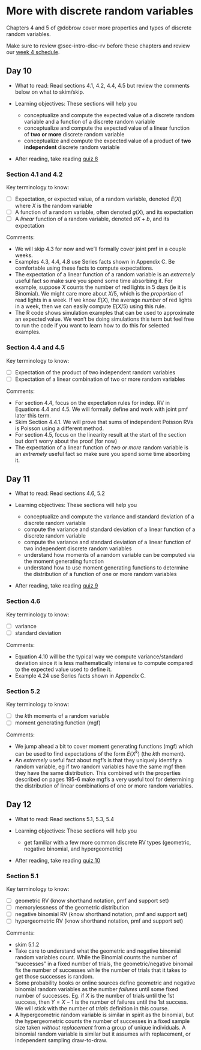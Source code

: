 # More with discrete random variables  {#sec-more-disc-rv}

Chapters 4 and 5 of @dobrow cover more properties and types of discrete random variables. 

Make sure to review @sec-intro-disc-rv before these chapters and review our [week 4 schedule](https://docs.google.com/spreadsheets/d/1DcSJuVX8xt5VTa5RV1PMZRaRvEhlWqvQaN7IacuW-ww/edit?usp=sharing).



## Day 10 {.unnumbered}

- What to read: Read sections 4.1, 4.2, 4.4, 4.5 but review the comments below on what to skim/skip.

- Learning objectives: These sections will help you
  - conceptualize and compute the expected value of a discrete random variable and a function of a discrete random variable
  -  conceptualize and compute the expected value of a linear function of **two or more** discrete random variable 
  -  conceptualize and compute the expected value of a product of **two independent** discrete random variable 
  
- After reading, take reading [quiz 8](https://forms.gle/Hguw2WYckTfeXiE89)

  

### Section 4.1 and 4.2 {.unnumbered}

Key terminology to know:

  - [ ] Expectation, or expected value, of a random variable, denoted $E(X)$ where $X$ is the random variable
  - [ ] A function of a random variable, often denoted $g(X)$, and its expectation
  - [ ] A *linear* function of a random variable, denoted $aX+b$, and its expectation

Comments: 

- We will skip 4.3 for now and we'll formally cover joint pmf in a couple weeks.
- Examples 4.3, 4.4, 4.8 use Series facts shown in Appendix C. Be comfortable using these facts to compute expectations. 
- The expectation of a linear function of a random variable is an *extremely* useful fact so make sure you spend some time absorbing it. For example, suppose $X$ counts the number of red lights in 5 days (ie it is Binomial). We might care more about $X/5$, which is the *proportion* of read lights in a week. If we know $E(X)$, the average *number* of red lights in a week, then we can easily compute $E(X/5)$ using this rule. 
- The R code shows simulation examples that can be used to approximate an expected value. We won't be doing simulations this term but feel free to run the code if you want to learn how to do this for selected examples. 




### Section 4.4 and 4.5 {.unnumbered}

Key terminology to know:

  - [ ] Expectation of the product of two independent random variables
 - [ ] Expectation of a linear combination of two or more random variables
 
 
Comments: 

- For section 4.4, focus on the expectation rules for indep. RV in Equations 4.4 and 4.5. We will formally define and work with joint pmf later this term. 
- Skim Section 4.4.1. We will prove that sums of independent Poisson RVs is Poisson using a different method. 
- For section 4.5, focus on the linearity result at the start of the section but don't worry about the proof (for now)
- The expectation of a linear function of  *two or more* random variable is an *extremely* useful fact so make sure you spend some time absorbing it.



## Day 11 {.unnumbered}

- What to read: Read sections  4.6, 5.2

- Learning objectives: These sections will help you
  - conceptualize and compute the variance and standard deviation of a discrete random variable 
  - compute the variance and standard deviation of a linear function of a discrete random variable
  - compute the variance and standard deviation of a linear function of two independent discrete random variables
  - understand how moments of a random variable can be computed via the moment generating function
  - understand how to use moment generating functions to determine the distribution of a function of one or more random variables
  
- After reading, take reading [quiz 9](https://forms.gle/oQ9ZMzGcAznhwoZa6)

  

### Section 4.6 {.unnumbered}

Key terminology to know:

  - [ ] variance
  - [ ] standard deviation

Comments: 

- Equation 4.10 will be the typical way we compute variance/standard deviation since it is less mathematically intensive to compute compared to the expected value used to define it.
- Example 4.24 use Series facts shown in Appendix C. 


### Section 5.2 {.unnumbered}

Key terminology to know:

  - [ ] the $k$th moments of a random variable
  - [ ] moment generating function (mgf)

Comments: 

- We jump ahead a bit to cover moment generating functions (mgf) which can be used to find expectations of the form $E(X^k)$ (the $k$th moment). 
- An *extremely* useful fact about mgf's is that they uniquely identify a random variable, eg if two random variables have the same mgf then they have the same distribution. This combined with the properties described on pages 195-6 make mgf's a very useful tool for determining the distribution of linear combinations of one or more random variables. 




## Day 12 {.unnumbered}

- What to read: Read sections 5.1, 5.3, 5.4

- Learning objectives: These sections will help you
  - get familiar with a few more common discrete RV types (geometric, negative binomial, and hypergeometric)
  
- After reading, take reading [quiz 10](https://forms.gle/BmZE2tNwiM2tcVmd8)

  

### Section 5.1 {.unnumbered}

Key terminology to know:

  - [ ] geometric RV (know shorthand notation, pmf and support set)
  - [ ] memorylessness of the geometric distribution
  - [ ] negative binomial RV (know shorthand notation, pmf and support set)
  - [ ] hypergeometric RV (know shorthand notation, pmf and support set)

Comments: 

- skim 5.1.2
- Take care to understand what the geometric and negative binomial random variables count. While the Binomial counts the number of "successes" in a fixed number of trials, the geometric/negative binomail fix the number of successes while the number of trials that it takes to get those successes is random. 
- Some probability books or online sources define geometric and negative binomial random variables as the number *failures* until some fixed number of successes. Eg. if $X$ is the number of trials until the 1st success, then $Y = X-1$ is the number of failures until the 1st success. We will stick with the number of *trials* definition in this course. 
- A hypergeometric random variable is similar in spirit as the binomial, but the hypergeometric counts the number of successes in a fixed sample size taken *without replacement* from a group of unique individuals. A binomial random variable is similar but it assumes with replacement, or independent sampling draw-to-draw. 